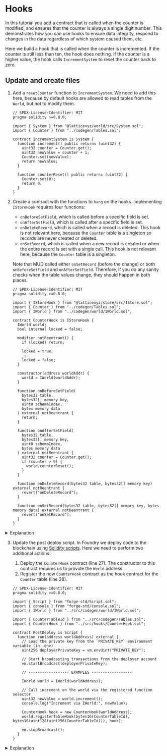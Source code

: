 
# Hooks

In this tutorial you add a contract that is called when the counter is modified, and ensures that the counter is always a single digit number.
This demonstrates how you can use hooks to ensure data integrity, respond to changes in the data regardless of which system caused them, etc.

Here we build a hook that is called when the counter is incremented.
If the counter is still less than ten, the hook does nothing.
If the counter is a higher value, the hook calls `IncrementSystem` to reset the counter back to zero.

## Update and create files

1.  Add a `resetCounter` function to `IncrementSystem`.
    We need to add this here, because by default hooks are allowed to read tables from the `World`, but not to modify them.

       <CollapseCode>

    ```solidity filename="packages/contracts/src/systems/IncrementSystem.sol" showLineNumbers copy {15-18}
    // SPDX-License-Identifier: MIT
    pragma solidity >=0.8.0;

    import { System } from "@latticexyz/world/src/System.sol";
    import { Counter } from "../codegen/Tables.sol";

    contract IncrementSystem is System {
      function increment() public returns (uint32) {
        uint32 counter = Counter.get();
        uint32 newValue = counter + 1;
        Counter.set(newValue);
        return newValue;
      }

      function counterReset() public returns (uint32) {
        Counter.set(0);
        return 0;
      }
    }
    ```

       </CollapseCode>

1.  Create a contract with the functions to `hang` on the hooks.
    Implementing `IStoreHook` requires four functions:

    - `onBeforeSetField`, which is called before a specific field is set.
    - `onAfterSetField`, which is called after a specific field is set.
    - `onDeleteRecord`, which is called when a record is deleted.
      This hook is not relevant here, because the `Counter` table is a singleton so records are never created or deleted.
    - `onSetRecord`, which is called when a new record is created or when the entire record is set with a single call.
      This hook is not relevant here, because the `Counter` table is a singleton.

    Note that MUD called either `onSetRecord` (before the change) or both `onBeforeSetField` and `onAfterSetField`.
    Therefore, if you do any sanity checks when the table values change, they should happen in both places.

    ```solidity filename="packages/contracts//src/hooks/CounterHook.sol" showLineNumbers copy
    // SPDX-License-Identifier: MIT
    pragma solidity >=0.8.0;

    import { IStoreHook } from "@latticexyz/store/src/IStore.sol";
    import { Counter } from "../codegen/Tables.sol";
    import { IWorld } from "../codegen/world/IWorld.sol";

    contract CounterHook is IStoreHook {
      IWorld world;
      bool internal locked = false;

      modifier notReentrant() {
        if (locked) return;

        locked = true;
        _;
        locked = false;
      }

      constructor(address worldAddr) {
        world = IWorld(worldAddr);
      }

      function onBeforeSetField(
        bytes32 table,
        bytes32[] memory key,
        uint8 schemaIndex,
        bytes memory data
      ) external notReentrant {
        return;
      }

      function onAfterSetField(
        bytes32 table,
        bytes32[] memory key,
        uint8 schemaIndex,
        bytes memory data
      ) external notReentrant {
        uint32 counter = Counter.get();
        if (counter > 9) {
          world.counterReset();
        }
      }

      function onDeleteRecord(bytes32 table, bytes32[] memory key) external notReentrant {
        revert("onDeleteRecord");
      }

      function onSetRecord(bytes32 table, bytes32[] memory key, bytes memory data) external notReentrant {
        revert("onSetRecord");
      }
    }
    ```

<details>
<summary>Explanation</summary>

```solidity
// SPDX-License-Identifier: MIT
pragma solidity >=0.8.0;

import { IStoreHook } from "@latticexyz/store/src/IStore.sol";
```

[`IStoreHook`]()https://github.com/latticexyz/mud/blob/main/packages/store/src/IStore.sol#L131-L152 is the interface that hooks need to implement.

```solidity
import { Counter } from "../codegen/Tables.sol";
import { IWorld } from "../codegen/world/IWorld.sol";

contract CounterHook is IStoreHook {
    IWorld world;
```

The `World` to which we are connected.
We need this information because hooks cannot change information, so if we want to reset the counter we need to go through the `IncrementSystem` logic.

Note that this is _not_ the common use case for hooks.
In most cases, you just `revert()` when a change is not allowed, which is a lot simpler.
However, modifying the value to a legitimate one is more complicated and error prone, so it is worth learning how to do it correctly.

```solidity
    bool internal locked = false;
```

Code that isn't written for [reentrancy](<https://en.wikipedia.org/wiki/Reentrancy_(computing)>) can suffer from [serious problems](https://www.quicknode.com/guides/ethereum-development/smart-contracts/a-broad-overview-of-reentrancy-attacks-in-solidity-contracts).
If we trigger a value change while in the middle of a value change, the second value change will also trigger its own hook call.
This could lead to an infinite loop, which will only terminate once it uses up all the gas of the transaction, which will fail, or worse to unexpected effects that could compromise security.

We use `locked` here to detect reentrancy.
We can use a single boolean value because the `Counter` table is a singleton.
In a more complicated table we would need to use a [`mapping`](https://www.tutorialspoint.com/solidity/solidity_mappings.htm) to lock specific records rather than the entire table.

```solidity
    modifier notReentrant() {
```

[Modifiers](https://www.tutorialspoint.com/solidity/solidity_function_modifiers.htm) are a type of Solidity function that modifies a normal contract function.
They can include code that runs immediately before the function being modified, and code that runs immediately after it.

```solidity
        if (locked) return;
```

If `locked` is `true` then return immediately and don't do anything.
This is the correct behavior in this case because we want hook functions that are called during a state change to accept the change.
If we were to revert then the entire transaction would fail.

```solidity
        locked = true;
        _;
        locked = false;
    }
```

1. Set `locked` to `true`, and then run the function being modified.
   Because `locked` is `true`, if we get to `notReentrant` again it will just return.

1. The syntax `_;` runs the function being modified.

1. Once we are done, set `locked` to `false`.

```solidity
constructor(address worldAddr) {
  world = IWorld(worldAddr);
}
```

Set `world`. We need this information to be able to call `counterReset` as needed.

```solidity
    function onBeforeSetField(
```

All four hooks have very similar parameters:

```solidity
        bytes32 table,
```

The 32 byte table identitier.
16 bytes for the namespace followed by 16 bytes for the table name.
The same hook contract can be used for multiple tables.

```solidity
        bytes32[] memory key,
```

The key of the entry being modified.
Keys in MUD can include multiple fields, each represented by a `byte32` value.
Of course, because `Counter` is a singleton, here it would always be zero.

```solidity
        uint8 schemaIndex,
```

The index of the field being modified in the schema.
This parameter is only relevant to `onBeforeSetField` and `onAfterSetField`, so it does not appear in the the whole record functions (`onDeleteRecord` and `onSetRecord`).

```solidity
        bytes memory data
```

The field data.
It is `bytes memory` because different field types have different lengths.

```solidity
    ) external notReentrant {
```

This is how you use a modifier, such as `notReentrant`, you put it at the end of the function signature, just before the code block.

```solidity
        return;
    }
```

In this case there isn't anything we do in the hook, so we just return.
Note that we don't really need `nonReentrant` here, because we don't do anything, but it is still safer to have it in case we need to add functionality here in the future and forget.

```solidity
    function onAfterSetField(
        bytes32 table,
        bytes32[] memory key,
        uint8 schemaIndex,
        bytes memory data
    ) external notReentrant {
        uint32 counter = Counter.get();
```

Read the value of `Counter`.
We could have parsed the value from `data`, this method is just more readable.

```solidity
        if (counter > 9) {
            world.counterReset();
        }
    }
```

If the value is above nine, call `world.counterReset()` to move it back to zero.

```solidity
    function onDeleteRecord(bytes32 table, bytes32[] memory key) external notReentrant {
        revert("onDeleteRecord");
    }

    function onSetRecord(bytes32 table, bytes32[] memory key, bytes memory data)  external notReentrant {
        revert("onSetRecord");
    }
}
```

These two hooks should not be called, so as a sanity check we `revert` so it will be visible if they are called for some reason.

</details>

3. Update the post deploy script.
   In Foundry we deploy code to the blockchain using [Solidity scripts](https://book.getfoundry.sh/tutorials/solidity-scripting).
   Here we need to perform two additional actions:

   1. Deploy the `CounterHook` contract (line 27).
      The constructor to this contract requires us to provide the `World` address.
   1. Register the new `CounterHook` contract as the hook contract for the `Counter` table (line 28).

   <CollapseCode>

   ```solidity filename="packages/contracts/scripts/IncrementSystem.sol" showLineNumbers copy {8-9,21-28}
   // SPDX-License-Identifier: MIT
   pragma solidity >=0.8.0;

   import { Script } from "forge-std/Script.sol";
   import { console } from "forge-std/console.sol";
   import { IWorld } from "../src/codegen/world/IWorld.sol";

   import { CounterTableId } from "../src/codegen/Tables.sol";
   import { CounterHook } from "../src/hooks/CounterHook.sol";

   contract PostDeploy is Script {
     function run(address worldAddress) external {
       // Load the private key from the `PRIVATE_KEY` environment variable (in .env)
       uint256 deployerPrivateKey = vm.envUint("PRIVATE_KEY");

       // Start broadcasting transactions from the deployer account
       vm.startBroadcast(deployerPrivateKey);

       // ------------------ EXAMPLES ------------------

       IWorld world = IWorld(worldAddress);

       // Call increment on the world via the registered function selector
       uint32 newValue = world.increment();
       console.log("Increment via IWorld:", newValue);

       CounterHook hook = new CounterHook(worldAddress);
       world.registerTableHook(bytes16(CounterTableId), bytes16(uint128(uint256(CounterTableId))), hook);

       vm.stopBroadcast();
     }
   }
   ```

   </CollapseCode>

<details>
<summary>Explanation</summary>

```solidity
import { CounterTableId } from "../src/codegen/Tables.sol";
import { CounterHook } from "../src/hooks/CounterHook.sol";
```

```solidity
IWorld world = IWorld(worldAddress);
```

We need the world address twice, so we'll just store it in a variable.

```solidity
// Call increment on the world via the registered function selector
uint32 newValue = world.increment();
console.log("Increment via IWorld:", newValue);

CounterHook hook = new CounterHook(worldAddress);
```

Deploy the `CounterHook` contract.

```solidity
world.registerTableHook(bytes16(CounterTableId), bytes16(uint128(uint256(CounterTableId))), hook);
```

Register the `CounterHook` contract.

</details>
